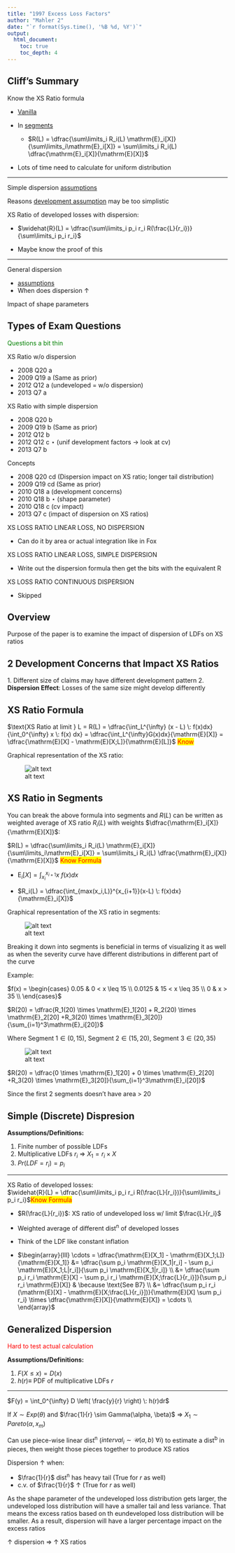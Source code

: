 ```yaml
---
title: "1997 Excess Loss Factors"
author: "Mahler 2"
date: "`r format(Sys.time(), '%B %d, %Y')`"
output: 
  html_document:
    toc: true
    toc_depth: 4
---
```


## Cliff's Summary

Know the XS Ratio formula

* [Vanilla](#vanillaxsratio)

* In [segments](#segmentxsratio)

    * $R(L) = \dfrac{\sum\limits_i R_i(L) \mathrm{E}_i[X]}{\sum\limits_i\mathrm{E}_i[X]} = \sum\limits_i R_i(L) \dfrac{\mathrm{E}_i[X]}{\mathrm{E}[X]}$
    
* Lots of time need to calculate for uniform distribution

***

Simple dispersion [assumptions](#dispersionassumptions)

Reasons [development assumption](#development) may be too simplistic

XS Ratio of developed losses with dispersion:

* $\widehat{R}(L) = \dfrac{\sum\limits_i p_i r_i R(\frac{L}{r_i})}{\sum\limits_i p_i r_i}$

* Maybe know the proof of this

***

General dispersion

* [assumptions](#gendispersionassumptions)
* When does dispersion $\uparrow$

Impact of shape parameters

## Types of Exam Questions  
<span style="color:green">Questions a bit thin</span>

XS Ratio w/o dispersion

* 2008 Q20 a
* 2009 Q19 a (Same as prior)
* 2012 Q12 a (undeveloped = w/o dispersion)
* 2013 Q7 a

XS Ratio with simple dispersion

* 2008 Q20 b
* 2009 Q19 b (Same as prior)
* 2012 Q12 b
* 2012 Q12 c $\star$ (unif development factors -> look at cv)
* 2013 Q7 b

Concepts

* 2008 Q20 cd (Dispersion impact on XS ratio; longer tail distribution)
* 2009 Q19 cd (Same as prior)
* 2010 Q18 a (development concerns)
* 2010 Q18 b $\star$ (shape parameter)
* 2010 Q18 c (cv impact)
* 2013 Q7 c (impact of dispersion on XS ratios)

XS LOSS RATIO LINEAR LOSS, NO DISPERSION

* Can do it by area or actual integration like in Fox

XS LOSS RATIO LINEAR LOSS, SIMPLE DISPERSION

* Write out the dispersion formula then get the bits with the equivalent R

XS LOSS RATIO CONTINUOUS DISPERSION

* Skipped

## Overview

Purpose of the paper is to examine the impact of dispersion of LDFs on XS ratios

## 2 Development Concerns that Impact XS Ratios

<a name="development"></a>
1. Different size of claims may have different development pattern
2. **Dispersion Effect**: Losses of the same size might develop differently

## XS Ratio Formula
<a name="vanillaxsratio"></a>
$\text{XS Ratio at limit } L = R(L) = \dfrac{\int_L^{\infty} (x - L) \: f(x)dx}{\int_0^{\infty} x \: f(x) dx} = \dfrac{\int_L^{\infty}G(x)dx}{\mathrm{E}[X]} = \dfrac{\mathrm{E}[X] - \mathrm{E}[X;L]}{\mathrm{E}[L]}$ <span style="color:red;background-color:yellow">Know</span>

Graphical representation of the XS ratio:

![alt text](figures/Exam 8 B8 - 15 - 1.png)

## XS Ratio in Segments

You can break the above formula into segments and $R(L)$ can be written as weighted average of XS ratio $R_i(L)$ with weights $\dfrac{\mathrm{E}_i[X]}{\mathrm{E}[X]}$:
<a name="segmentxsratio"></a>

$R(L) = \dfrac{\sum\limits_i R_i(L) \mathrm{E}_i[X]}{\sum\limits_i\mathrm{E}_i[X]} = \sum\limits_i R_i(L) \dfrac{\mathrm{E}_i[X]}{\mathrm{E}[X]}$ <span style="color:red;background-color:yellow">Know Formula</span>

* $\mathrm{E}_i[X] = \int_{x_i}^{x_{i+1}} x \: f(x)dx$

* $R_i(L) = \dfrac{\int_{max(x_i,L)}^{x_{i+1}}(x-L) \: f(x)dx}{\mathrm{E}_i[X]}$

Graphical representation of the XS ratio in segments:

![alt text](figures/Exam 8 B8 - 15 - 2.png)

Breaking it down into segments is beneficial in terms of visualizing it as well as when the severity curve have different distributions in different part of the curve

Example:

$f(x) = 
  \begin{cases}
    0.05 & 0 < x \leq 15 \\
    0.0125 & 15 < x \leq 35 \\
    0 & x > 35 \\
  \end{cases}$

$R(20) = \dfrac{R_1(20) \times \mathrm{E}_1[20] + R_2(20) \times \mathrm{E}_2[20] +R_3(20) \times \mathrm{E}_3[20]}{\sum_{i=1}^3\mathrm{E}_i[20]}$

Where $\text{Segment 1} \in (0, 15)$, $\text{Segment 2} \in (15, 20)$, $\text{Segment 3} \in (20, 35)$

![alt text](figures/Exam 8 B8 - 15 - 3.png)

$R(20) = \dfrac{0 \times \mathrm{E}_1[20] + 0 \times \mathrm{E}_2[20] +R_3(20) \times \mathrm{E}_3[20]}{\sum_{i=1}^3\mathrm{E}_i[20]}$

Since the first 2 segments doesn't have area > 20

## Simple (Discrete) Dispresion

<a name="dispersionassumptions"></a>
**Assumptions/Definitions:**

1. Finite number of possible LDFs
2. Multiplicative LDFs $r_i$ $\Rightarrow$ $X_1 = r_i \times X$
3. $Pr(LDF = r_i) = p_i$

***

XS Ratio of developed losses:  
$\widehat{R}(L) = \dfrac{\sum\limits_i p_i r_i R(\frac{L}{r_i})}{\sum\limits_i p_i r_i}$<span style="color:red;background-color:yellow">Know Formula</span>

* $R(\frac{L}{r_i})$: XS ratio of undeveloped loss w/ limit $\frac{L}{r_i}$

* Weighted average of different dist^n^ of developed losses

* Think of the LDF like constant inflation

* $\begin{array}{lll}
    \cdots = \dfrac{\mathrm{E}[X_1] - \mathrm{E}[X_1;L]}{\mathrm{E}[X_1]} &= \dfrac{\sum p_i \mathrm{E}[X_1|r_i] - \sum p_i \mathrm{E}[X_1;L|r_i]}{\sum p_i \mathrm{E}[X_1|r_i]} \\
    &= \dfrac{\sum p_i r_i \mathrm{E}[X] - \sum p_i r_i \mathrm{E}[X;\frac{L}{r_i}]}{\sum p_i r_i \mathrm{E}[X]} & \because \text{See B7}  \\
    &= \dfrac{\sum p_i r_i (\mathrm{E}[X] - \mathrm{E}[X;\frac{L}{r_i}])}{\mathrm{E}[X] \sum p_i r_i} \times \dfrac{\mathrm{E}[X]}{\mathrm{E}[X]} = \cdots \\
  \end{array}$

## Generalized Dispersion

<span style="color:red">Hard to test actual calculation</span>

<a name="gendispersionassumptions"></a>
**Assumptions/Definitions:**

1. $F(X \leq x) = D(x)$
2. $h(r) \equiv$ PDF of multiplicative LDFs $r$

***

$F(y) = \int_0^{\infty} D \left( \frac{y}{r} \right) \: h(r)dr$

If $X \sim Exp(\theta)$ and $\frac{1}{r} \sim Gamma(\alpha, \beta)$ $\Rightarrow$ $X_1 \sim Pareto(\alpha, x_m)$

Can use piece-wise linear dist^n^ ($interval_i \sim \mathcal{U}(a,b) \: \forall i$) to estimate a dist^b^ in pieces, then weight those pieces together to produce XS ratios

Dispersion $\uparrow$ when:

* $\frac{1}{r}$ dist^n^ has heavy tail (True for $r$ as well)
* c.v. of $\frac{1}{r}$ $\uparrow$ (True for $r$ as well)

As the shape parameter of the undeveloped loss distribution gets larger, the undeveloped loss distribution will have a smaller tail and less variance. That means the excess ratios based on th eundeveloped loss distribution will be smaller. As a result, dispersion will have a larger percentage impact on the excess ratios

$\uparrow$ dispersion $\Rightarrow$ $\uparrow$ XS ratios